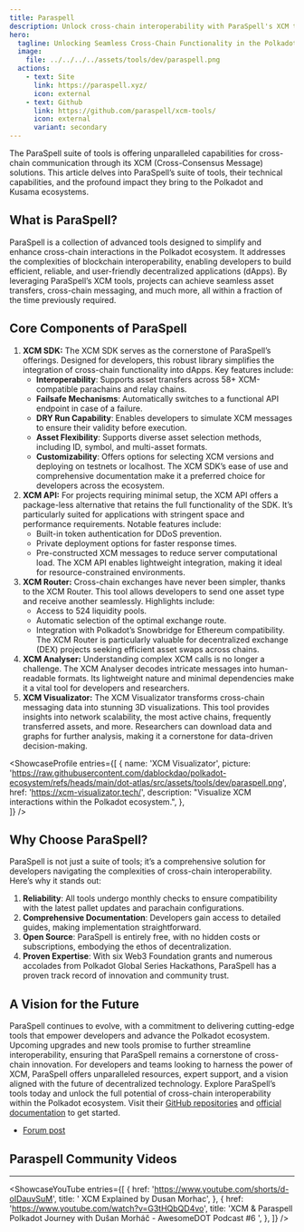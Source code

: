 ```yaml
---
title: Paraspell
description: Unlock cross-chain interoperability with ParaSpell's XCM tools, offering seamless asset transfers, messaging, and data visualization in Polkadot.
hero:
  tagline: Unlocking Seamless Cross-Chain Functionality in the Polkadot Ecosystem.
  image: 
    file: ../../../../assets/tools/dev/paraspell.png
  actions:
    - text: Site
      link: https://paraspell.xyz/
      icon: external
    - text: Github
      link: https://github.com/paraspell/xcm-tools/
      icon: external
      variant: secondary
---
```



The ParaSpell suite of tools is offering unparalleled capabilities for cross-chain communication through its XCM (Cross-Consensus Message) solutions.
This article delves into ParaSpell’s suite of tools, their technical capabilities, and the profound impact they bring to the Polkadot and Kusama ecosystems.

## What is ParaSpell?
ParaSpell is a collection of advanced tools designed to simplify and enhance cross-chain interactions in the Polkadot ecosystem. It addresses the complexities of blockchain interoperability, enabling developers to build efficient, reliable, and user-friendly decentralized applications (dApps). By leveraging ParaSpell’s XCM tools, projects can achieve seamless asset transfers, cross-chain messaging, and much more, all within a fraction of the time previously required.

## Core Components of ParaSpell
 1. **XCM SDK:** The XCM SDK serves as the cornerstone of ParaSpell’s offerings. Designed for developers, this robust library simplifies the integration of cross-chain functionality into dApps. Key features include:
    - **Interoperability**: Supports asset transfers across 58+ XCM-compatible parachains and relay chains.
    - **Failsafe Mechanisms**: Automatically switches to a functional API endpoint in case of a failure.
    - **DRY Run Capability**: Enables developers to simulate XCM messages to ensure their validity before execution.
    - **Asset Flexibility**: Supports diverse asset selection methods, including ID, symbol, and multi-asset formats.
    - **Customizability**: Offers options for selecting XCM versions and deploying on testnets or localhost.
The XCM SDK’s ease of use and comprehensive documentation make it a preferred choice for developers across the ecosystem.
 2. **XCM API:** For projects requiring minimal setup, the XCM API offers a package-less alternative that retains the full functionality of the SDK. It’s particularly suited for applications with stringent space and performance requirements. Notable features include:
    - Built-in token authentication for DDoS prevention.
    - Private deployment options for faster response times.
    - Pre-constructed XCM messages to reduce server computational load.
The XCM API enables lightweight integration, making it ideal for resource-constrained environments.
3. **XCM Router:** Cross-chain exchanges have never been simpler, thanks to the XCM Router. This tool allows developers to send one asset type and receive another seamlessly. Highlights include:
    - Access to 524 liquidity pools.
    - Automatic selection of the optimal exchange route.
    - Integration with Polkadot’s Snowbridge for Ethereum compatibility.
The XCM Router is particularly valuable for decentralized exchange (DEX) projects seeking efficient asset swaps across chains.
4. **XCM Analyser:** Understanding complex XCM calls is no longer a challenge. The XCM Analyser decodes intricate messages into human-readable formats. Its lightweight nature and minimal dependencies make it a vital tool for developers and researchers.
5. **XCM Visualizator:** The XCM Visualizator transforms cross-chain messaging data into stunning 3D visualizations. This tool provides insights into network scalability, the most active chains, frequently transferred assets, and more. Researchers can download data and graphs for further analysis, making it a cornerstone for data-driven decision-making.

<ShowcaseProfile
  entries={[
    {
      name: 'XCM Visualizator',
      picture: 'https://raw.githubusercontent.com/dablockdao/polkadot-ecosystem/refs/heads/main/dot-atlas/src/assets/tools/dev/paraspell.png',
      href: 'https://xcm-visualizator.tech/',
      description:
        "Visualize XCM interactions within the Polkadot ecosystem.",
    },  
  ]}
/>

## Why Choose ParaSpell?
ParaSpell is not just a suite of tools; it’s a comprehensive solution for developers navigating the complexities of cross-chain interoperability. Here’s why it stands out:
1. **Reliability**: All tools undergo monthly checks to ensure compatibility with the latest pallet updates and parachain configurations.
2. **Comprehensive Documentation**: Developers gain access to detailed guides, making implementation straightforward.
3. **Open Source**: ParaSpell is entirely free, with no hidden costs or subscriptions, embodying the ethos of decentralization.
4. **Proven Expertise**: With six Web3 Foundation grants and numerous accolades from Polkadot Global Series Hackathons, ParaSpell has a proven track record of innovation and community trust.

## A Vision for the Future
ParaSpell continues to evolve, with a commitment to delivering cutting-edge tools that empower developers and advance the Polkadot ecosystem. Upcoming upgrades and new tools promise to further streamline interoperability, ensuring that ParaSpell remains a cornerstone of cross-chain innovation.
For developers and teams looking to harness the power of XCM, ParaSpell offers unparalleled resources, expert support, and a vision aligned with the future of decentralized technology.
Explore ParaSpell’s tools today and unlock the full potential of cross-chain interoperability within the Polkadot ecosystem. Visit their [GitHub repositories](https://github.com/paraspell/xcm-tools/) and [official documentation](https://paraspell.xyz/) to get started.

- [Forum post](https://forum.polkadot.network/t/paraspell-xcm-tools-go-cross-chain-within-seconds-latest-upgrades-future-upgrades-maintenance-report/11302)

## Paraspell Community Videos
------------
<ShowcaseYouTube
  entries={[
    {
      href: 'https://www.youtube.com/shorts/d-oIDauvSuM',
      title: ' XCM Explained by Dusan Morhac',
        },
          {
      href: 'https://www.youtube.com/watch?v=G3tHQbQD4vo',
      title: 'XCM & Paraspell Polkadot Journey with Dušan Morháč - AwesomeDOT Podcast #6 ',
          },
  ]} />
